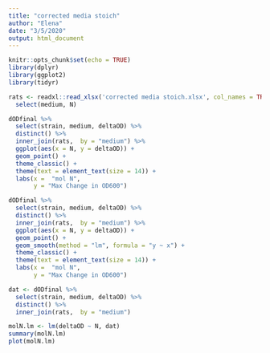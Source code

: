 ```yaml
---
title: "corrected media stoich"
author: "Elena"
date: "3/5/2020"
output: html_document
---
```


```r
knitr::opts_chunk$set(echo = TRUE)
library(dplyr)
library(ggplot2)
library(tidyr)
```

```r
rats <- readxl::read_xlsx('corrected media stoich.xlsx', col_names = TRUE, range = "A1:J10") %>%
  select(medium, N)

dODfinal %>%
  select(strain, medium, deltaOD) %>%
  distinct() %>%
  inner_join(rats,  by = "medium") %>%
  ggplot(aes(x = N, y = deltaOD)) +
  geom_point() +
  theme_classic() +
  theme(text = element_text(size = 14)) +
  labs(x =  "mol N",
       y = "Max Change in OD600")
```

```r
dODfinal %>%
  select(strain, medium, deltaOD) %>%
  distinct() %>%
  inner_join(rats,  by = "medium") %>%
  ggplot(aes(x = N, y = deltaOD)) +
  geom_point() +
  geom_smooth(method = "lm", formula = "y ~ x") +
  theme_classic() +
  theme(text = element_text(size = 14)) +
  labs(x =  "mol N",
       y = "Max Change in OD600")

```

```r
dat <- dODfinal %>%
  select(strain, medium, deltaOD) %>%
  distinct() %>%
  inner_join(rats,  by = "medium") 

molN.lm <- lm(deltaOD ~ N, dat)
summary(molN.lm)
plot(molN.lm)
```
























































